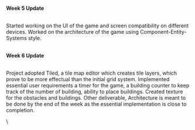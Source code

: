 \
**Week 5 Update**

\
Started working on the UI of the game and screen compatibility on different devices. Worked on the architecture of the game using Component-Entity-Systems style.

\
**Week 6 Update**

\
Project adopted Tiled, a tile map editor which creates tile layers, which prove to be more effectual than the initial grid system.
Implemented essential user requirements a timer for the game, a building counter to keep track of the number of building, ability to place buildings.
Created texture for the obstacles and buildings.
Other deliverable, Architecture is meant to be done by the end of the week as the essential implementation is close to completion.

\